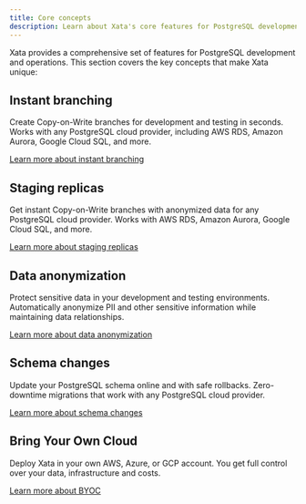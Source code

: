 ```yaml
---
title: Core concepts
description: Learn about Xata's core features for PostgreSQL development and operations
---
```


Xata provides a comprehensive set of features for PostgreSQL development and operations. This section covers the key concepts that make Xata unique:

## Instant branching

Create Copy-on-Write branches for development and testing in seconds. Works with any PostgreSQL cloud provider, including AWS RDS, Amazon Aurora, Google Cloud SQL, and more.

[Learn more about instant branching](/core-concepts/branching)

## Staging replicas

Get instant Copy-on-Write branches with anonymized data for any PostgreSQL cloud provider. Works with AWS RDS, Amazon Aurora, Google Cloud SQL, and more.

[Learn more about staging replicas](/core-concepts/staging)

## Data anonymization

Protect sensitive data in your development and testing environments. Automatically anonymize PII and other sensitive information while maintaining data relationships.

[Learn more about data anonymization](/core-concepts/anonymization)

## Schema changes

Update your PostgreSQL schema online and with safe rollbacks. Zero-downtime migrations that work with any PostgreSQL cloud provider.

[Learn more about schema changes](/core-concepts/schema-changes)

## Bring Your Own Cloud

Deploy Xata in your own AWS, Azure, or GCP account. You get full control over your data, infrastructure and costs.

[Learn more about BYOC](/core-concepts/byoc) 